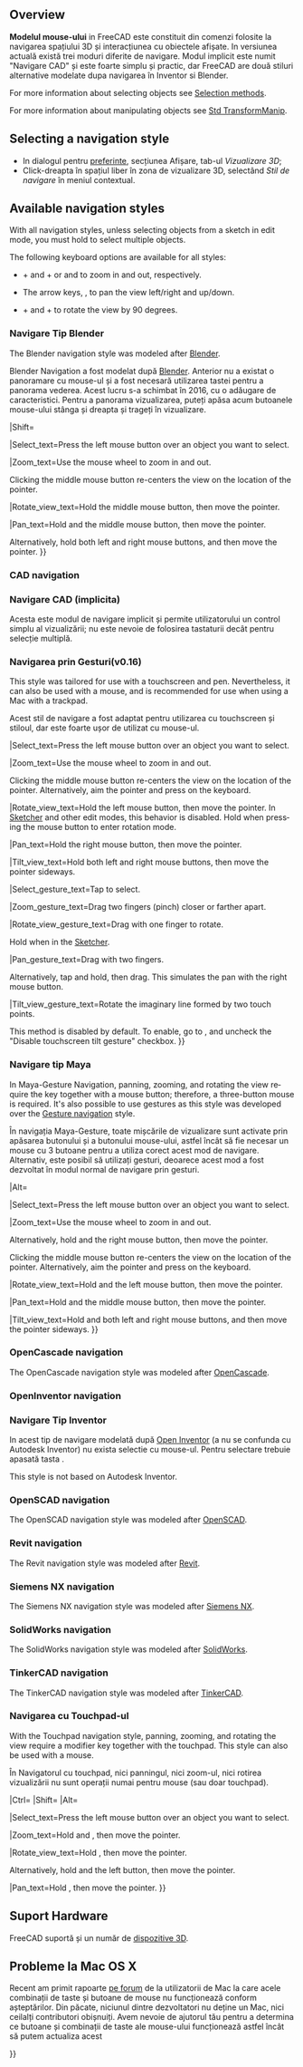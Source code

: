 <languages/>

<div lang="en" dir="ltr" class="mw-content-ltr">
{{Docnav
|[[Getting_started|Getting started]]
|[[Selection_methods|Selection methods]]
}}
</div>

{{TOCright}}

<div lang="en" dir="ltr" class="mw-content-ltr">
==Overview==
</div>

<div class="mw-translate-fuzzy">
'''Modelul mouse-ului''' in FreeCAD este constituit din comenzi folosite la navigarea spațiului 3D și interacțiunea cu obiectele afișate. In versiunea actuală există trei moduri diferite de navigare. Modul implicit este numit "Navigare CAD" și este foarte simplu și practic, dar FreeCAD are două stiluri alternative modelate dupa navigarea în Inventor si Blender.
</div>

<div lang="en" dir="ltr" class="mw-content-ltr">
For more information about selecting objects see [[Selection_methods|Selection methods]].
</div>

<div lang="en" dir="ltr" class="mw-content-ltr">
For more information about manipulating objects see [[Std_TransformManip|Std TransformManip]].
</div>

<div lang="en" dir="ltr" class="mw-content-ltr">
== Selecting a navigation style ==
</div>

<div class="mw-translate-fuzzy">
* In dialogul pentru [[Preferences Editor/ro|preferinte]], secțiunea Afișare, tab-ul ''Vizualizare 3D'';
* Click-dreapta în spațiul liber în zona de vizualizare 3D, selectând ''Stil de navigare'' în meniul contextual.
</div>

<div lang="en" dir="ltr" class="mw-content-ltr">
== Available navigation styles ==
</div>

<div lang="en" dir="ltr" class="mw-content-ltr">
With all navigation styles, unless selecting objects from a sketch in edit mode, you must hold {{KEY|Ctrl}} to select multiple objects.
</div>

<div lang="en" dir="ltr" class="mw-content-ltr">
The following keyboard options are available for all styles:
</div>

<div lang="en" dir="ltr" class="mw-content-ltr">
* {{KEY|Ctrl}} + {{ASCII|43}} and {{KEY|Ctrl}} + {{ASCII|22}} or {{KEY|PgUp}} and {{KEY|PgDn}} to zoom in and out, respectively.
* The arrow keys, {{ASCII|17}}{{ASCII|16}}{{ASCII|30}}{{ASCII|31}}, to pan the view left/right and up/down.
* {{KEY|Shift}} + {{ASCII|17}} and {{KEY|Shift}} + {{ASCII|16}} to rotate the view by 90 degrees.
</div>

<span id="Blender_navigation"></span>
<div class="mw-translate-fuzzy">
=== Navigare Tip Blender ===
</div>

<div lang="en" dir="ltr" class="mw-content-ltr">
The Blender navigation style was modeled after [https://www.blender.org Blender].
</div>

<div class="mw-translate-fuzzy">
Blender Navigation a fost modelat după [http://www.blender.org Blender]. Anterior nu a existat o panoramare cu mouse-ul și a fost necesară utilizarea tastei {{KEY | SHIFT}} pentru a panorama vederea. Acest lucru s-a schimbat în 2016, cu o adăugare de caracteristici. Pentru a panorama vizualizarea, puteți apăsa acum butoanele mouse-ului stânga și dreapta și trageți în vizualizare.
{{Blender Navigation
|Select_name=Select
|Pan_name=Pan
|Zoom_name=Zoom
|Rotate_view_name=Rotate view
|Shift={{KEY|Shift}}
|Select_text=Press the left mouse button over an object you want to select.
|Pan_text=Hold {{KEY|Shift}} and the middle mouse button, then move the pointer.

Alternatively, hold both left and right mouse buttons, and then move the pointer.
|Zoom_text=Use the mouse wheel to zoom in and out.
|Rotate_view_text=Hold the middle mouse button, then move the pointer.
}}
</div>

<div lang="en" dir="ltr" class="mw-content-ltr">
|Shift={{KEY|Shift}}
</div>

<div lang="en" dir="ltr" class="mw-content-ltr">
|Select_text=Press the left mouse button over an object you want to select.
</div>

<div lang="en" dir="ltr" class="mw-content-ltr">
|Zoom_text=Use the mouse wheel to zoom in and out.
</div>

<div lang="en" dir="ltr" class="mw-content-ltr">
Clicking the middle mouse button re-centers the view on the location of the pointer.
</div>

<div lang="en" dir="ltr" class="mw-content-ltr">
|Rotate_view_text=Hold the middle mouse button, then move the pointer.
</div>

<div lang="en" dir="ltr" class="mw-content-ltr">
|Pan_text=Hold {{KEY|Shift}} and the middle mouse button, then move the pointer.
</div>

<div lang="en" dir="ltr" class="mw-content-ltr">
Alternatively, hold both left and right mouse buttons, and then move the pointer.
}}
</div>

<div lang="en" dir="ltr" class="mw-content-ltr">
=== CAD navigation ===
</div>

<div class="mw-translate-fuzzy">
=== Navigare CAD (implicita) ===
Acesta este modul de navigare implicit și permite utilizatorului un control simplu al vizualizării; nu este nevoie de folosirea tastaturii decât pentru selecție multiplă.
{{CAD Navigation/ro}}

{{CAD Navigation
|Select_name=Select
|Pan_name=Pan
|Zoom_name=Zoom
|Rotate_view_name=Rotate view<br>First method
|Rotate_view_alt_name=Rotate view<br>Alternate method
|Ctrl={{KEY|Ctrl}}
|Shift={{KEY|Shift}}
|Select_text=Press the left mouse button over an object you want to select.

Holding down {{KEY|Ctrl}} allows the selection of multiple objects.
|Pan_text=Hold the middle mouse button, then move the pointer.
|Pan_mode_text=Pan mode: hold the {{KEY|Ctrl}} key, press the right mouse button once, then move the pointer. {{Version|0.17}}
|Zoom_text=Use the mouse wheel to zoom in and out.

Clicking the middle mouse button re-centers the view on the location of the cursor.
|Zoom_mode_text=Zoom mode: hold the {{KEY|Ctrl}} and {{KEY|Shift}} keys, press the right mouse button once, then move the pointer. {{Version|0.17}}
|Rotate_view_text=Hold the middle mouse button, then press and hold the left mouse button, then move the pointer.

The cursor location when the middle mouse button is pressed determines the center of rotation. Rotation works like spinning a ball which rotates around its center. If the buttons are released before you stop the mouse motion, the view continues [[spinning]], if this is enabled.

A double click with the middle mouse button sets a new center of rotation.
|Rotate_view_mode_text=Rotate mode: hold the {{KEY|Shift}} key, press the right mouse button once, then move the pointer. {{Version|0.17}}
|Rotate_view_alt_text=Hold the middle mouse button, then press and hold the right mouse button, then move the pointer.

With this method the middle mouse button may be released after the right mouse button is held pressed.

Users who use the mouse with their right hand may find this method easier than the first method.
}}
</div>

<div lang="en" dir="ltr" class="mw-content-ltr">
{{CAD Navigation
|Select_name=Select
|Zoom_name=Zoom
|Rotate_view_name=Rotate view<br>First method
|Rotate_view_alt_name=Rotate view<br>Alternate method
|Pan_name=Pan
</div>

<div lang="en" dir="ltr" class="mw-content-ltr">
|Ctrl={{KEY|Ctrl}}
|Shift={{KEY|Shift}}
</div>

<div lang="en" dir="ltr" class="mw-content-ltr">
|Select_text=Press the left mouse button over an object you want to select.
</div>

<div lang="en" dir="ltr" class="mw-content-ltr">
|Zoom_text=Use the mouse wheel to zoom in and out.
</div>

<div lang="en" dir="ltr" class="mw-content-ltr">
Clicking the middle mouse button re-centers the view on the location of the pointer.
</div>

<div lang="en" dir="ltr" class="mw-content-ltr">
|Rotate_view_text=Hold the middle mouse button, then press and hold the left mouse button, then move the pointer.
</div>

<div lang="en" dir="ltr" class="mw-content-ltr">
If the buttons are released before you stop the mouse motion, the view continues spinning, if this is enabled.
</div>

<div lang="en" dir="ltr" class="mw-content-ltr">
|Rotate_view_alt_text=Hold the middle mouse button, then press and hold the right mouse button, then move the pointer.
</div>

<div lang="en" dir="ltr" class="mw-content-ltr">
With this method the middle mouse button may be released after the right mouse button is held pressed.
</div>

<div lang="en" dir="ltr" class="mw-content-ltr">
Users who use the mouse with their right hand may find this method easier than the first method.
</div>

<div lang="en" dir="ltr" class="mw-content-ltr">
|Pan_text=Hold the middle mouse button, then move the pointer.
</div>

<div lang="en" dir="ltr" class="mw-content-ltr">
|Zoom_mode_text=Zoom mode: hold the {{KEY|Ctrl}} and {{KEY|Shift}} keys, press the right mouse button once, then move the pointer.
</div>

<div lang="en" dir="ltr" class="mw-content-ltr">
|Rotate_view_mode_text=Rotate mode: hold the {{KEY|Shift}} key, press the right mouse button once, then move the pointer.
</div>

<div lang="en" dir="ltr" class="mw-content-ltr">
|Pan_mode_text=Pan mode: hold the {{KEY|Ctrl}} key, press the right mouse button once, then move the pointer.
}}
</div>

<span id="Gesture_navigation"></span>
<div class="mw-translate-fuzzy">
=== Navigarea prin Gesturi(v0.16) ===
</div>

<div lang="en" dir="ltr" class="mw-content-ltr">
This style was tailored for use with a touchscreen and pen. Nevertheless, it can also be used with a mouse, and is recommended for use when using a Mac with a trackpad.
</div>

<div class="mw-translate-fuzzy">
Acest stil de navigare a fost adaptat pentru utilizarea cu touchscreen și stiloul, dar este foarte ușor de utilizat cu mouse-ul.
{{Gesture Navigation
|Select_name=Select
|Pan_name=Pan
|Zoom_name=Zoom
|Rotate_view_name=Rotate view
|Tilt_view_name=Tilt view
|Select_text=Press the left mouse button over an object you want to select.
|Select_gesture_text=Tap to select.
|Pan_text=Hold the right mouse button, then move the pointer.
|Pan_gesture_text=Drag with two fingers.

Alternatively, tap and hold, then drag. This simulates the pan with the right mouse button.
|Zoom_text=Use the mouse wheel to zoom in and out.
|Zoom_gesture_text=Drag two fingers (pinch) closer or farther apart.
|Rotate_view_text=Hold the left mouse button, then move the pointer.
In [[Sketcher Workbench|Sketcher]] and other edit modes, this behavior is disabled. Hold {{KEY|Alt}} when pressing the mouse button to enter rotation mode.

To set the camera's focus point for rotation, click a point with the middle mouse button. Alternatively, aim the cursor at a point and press {{KEY|H}} on the keyboard.
|Rotate_view_gesture_text=Drag with one finger to rotate.

Hold {{KEY|Alt}} when in the [[Sketcher Workbench|Sketcher]].
|Tilt_view_text=Hold both left and right mouse buttons, and then move the pointer sideways. 
|Tilt_view_gesture_text=Rotate the imaginary line formed by two touch points.

On v0.18 this method is disabled by default. To enable, go to {{MenuCommand|Edit → Preferences → Display}}, and untick "Disable touchscreen tilt gesture" checkbox.
}}
</div>

<div lang="en" dir="ltr" class="mw-content-ltr">
|Select_text=Press the left mouse button over an object you want to select.
</div>

<div lang="en" dir="ltr" class="mw-content-ltr">
|Zoom_text=Use the mouse wheel to zoom in and out.
</div>

<div lang="en" dir="ltr" class="mw-content-ltr">
Clicking the middle mouse button re-centers the view on the location of the pointer. Alternatively, aim the pointer and press {{KEY|H}} on the keyboard.
</div>

<div lang="en" dir="ltr" class="mw-content-ltr">
|Rotate_view_text=Hold the left mouse button, then move the pointer.
In [[Sketcher Workbench|Sketcher]] and other edit modes, this behavior is disabled. Hold {{KEY|Alt}} when pressing the mouse button to enter rotation mode.
</div>

<div lang="en" dir="ltr" class="mw-content-ltr">
|Pan_text=Hold the right mouse button, then move the pointer.
</div>

<div lang="en" dir="ltr" class="mw-content-ltr">
|Tilt_view_text=Hold both left and right mouse buttons, then move the pointer sideways.
</div>

<div lang="en" dir="ltr" class="mw-content-ltr">
|Select_gesture_text=Tap to select.
</div>

<div lang="en" dir="ltr" class="mw-content-ltr">
|Zoom_gesture_text=Drag two fingers (pinch) closer or farther apart.
</div>

<div lang="en" dir="ltr" class="mw-content-ltr">
|Rotate_view_gesture_text=Drag with one finger to rotate.
</div>

<div lang="en" dir="ltr" class="mw-content-ltr">
Hold {{KEY|Alt}} when in the [[Sketcher Workbench|Sketcher]].
</div>

<div lang="en" dir="ltr" class="mw-content-ltr">
|Pan_gesture_text=Drag with two fingers.
</div>

<div lang="en" dir="ltr" class="mw-content-ltr">
Alternatively, tap and hold, then drag. This simulates the pan with the right mouse button.
</div>

<div lang="en" dir="ltr" class="mw-content-ltr">
|Tilt_view_gesture_text=Rotate the imaginary line formed by two touch points.
</div>

<div lang="en" dir="ltr" class="mw-content-ltr">
This method is disabled by default. To enable, go to {{MenuCommand|Edit → Preferences → Display → Navigation}}, and uncheck the "Disable touchscreen tilt gesture" checkbox.
}}
</div>

<span id="Maya-Gesture_navigation"></span>
<div class="mw-translate-fuzzy">
=== Navigare tip Maya ===
</div>

<div lang="en" dir="ltr" class="mw-content-ltr">
In Maya-Gesture Navigation, panning, zooming, and rotating the view require the {{KEY|Alt}} key together with a mouse button; therefore, a three-button mouse is required. It's also possible to use gestures as this style was developed over the [[#Gesture_navigation|Gesture navigation]] style.
</div>

<div class="mw-translate-fuzzy">
În navigația Maya-Gesture, toate mișcările de vizualizare sunt activate prin apăsarea butonului {{KEY | ALT}} și a butonului mouse-ului, astfel încât să fie necesar un mouse cu 3 butoane pentru a utiliza corect acest mod de navigare. Alternativ, este posibil să utilizați gesturi, deoarece acest mod a fost dezvoltat în modul normal de navigare prin gesturi.
{{MayaGesture Navigation
|Select_name=Select
|Pan_name=Pan
|Zoom_name=Zoom
|Rotate_view_name=Rotate view
|Alt={{KEY|Alt}}
|Select_text=Press the left mouse button over an object you want to select.
|Pan_text=Hold {{KEY|Alt}} and the middle mouse button, then move the pointer.
|Zoom_text=Hold {{KEY|Alt}} and the right mouse button, then move the pointer.

Alternatively, use the mouse wheel to zoom in and out.
|Rotate_view_text=Hold {{KEY|Alt}} and the left mouse button, then move the pointer.
}}
</div>

<div lang="en" dir="ltr" class="mw-content-ltr">
|Alt={{KEY|Alt}}
</div>

<div lang="en" dir="ltr" class="mw-content-ltr">
|Select_text=Press the left mouse button over an object you want to select.
</div>

<div lang="en" dir="ltr" class="mw-content-ltr">
|Zoom_text=Use the mouse wheel to zoom in and out.
</div>

<div lang="en" dir="ltr" class="mw-content-ltr">
Alternatively, hold {{KEY|Alt}} and the right mouse button, then move the pointer.
</div>

<div lang="en" dir="ltr" class="mw-content-ltr">
Clicking the middle mouse button re-centers the view on the location of the pointer. Alternatively, aim the pointer and press {{KEY|H}} on the keyboard.
</div>

<div lang="en" dir="ltr" class="mw-content-ltr">
|Rotate_view_text=Hold {{KEY|Alt}} and the left mouse button, then move the pointer.
</div>

<div lang="en" dir="ltr" class="mw-content-ltr">
|Pan_text=Hold {{KEY|Alt}} and the middle mouse button, then move the pointer.
</div>

<div lang="en" dir="ltr" class="mw-content-ltr">
|Tilt_view_text=Hold {{KEY|Alt}} and both left and right mouse buttons, and then move the pointer sideways.
}}
</div>

<div lang="en" dir="ltr" class="mw-content-ltr">
=== OpenCascade navigation ===
</div>

<div lang="en" dir="ltr" class="mw-content-ltr">
The OpenCascade navigation style was modeled after [https://www.opencascade.com/ OpenCascade].
</div>

<div lang="en" dir="ltr" class="mw-content-ltr">
{{OpenCascade Navigation
|Select_name=Select
|Zoom_name=Zoom
|Rotate_view_name=Rotate view
|Pan_name=Pan
</div>

<div lang="en" dir="ltr" class="mw-content-ltr">
|Ctrl={{KEY|Ctrl}}
</div>

<div lang="en" dir="ltr" class="mw-content-ltr">
|Select_text=Press the left mouse button over an object you want to select.
</div>

<div lang="en" dir="ltr" class="mw-content-ltr">
|Zoom_text=Use the mouse wheel to zoom in and out.
</div>

<div lang="en" dir="ltr" class="mw-content-ltr">
Alternatively, hold {{KEY|Ctrl}} and the left mouse button, then move the pointer.
</div>

<div lang="en" dir="ltr" class="mw-content-ltr">
|Rotate_view_text=Hold the middle mouse button, then press and hold the right mouse button, then move the pointer.
</div>

<div lang="en" dir="ltr" class="mw-content-ltr">
Alternatively, hold {{KEY|Ctrl}} and the right mouse button, then move the pointer.
</div>

<div lang="en" dir="ltr" class="mw-content-ltr">
|Pan_text=Hold the middle mouse button, then move the pointer. It is possible to hold {{KEY|Ctrl}}.
}}
</div>

<div lang="en" dir="ltr" class="mw-content-ltr">
=== OpenInventor navigation ===
</div>

<div class="mw-translate-fuzzy">
=== Navigare Tip Inventor ===
In acest tip de navigare modelată după [http://en.wikipedia.org/wiki/Open_Inventor Open Inventor] (a nu se confunda cu Autodesk Inventor) nu exista selectie cu mouse-ul. Pentru selectare trebuie apasată tasta {{KEY|CTRL}}.
{{Inventor Navigation/ro}}

{{OpenInventor Navigation
|Select_name=Select
|Pan_name=Pan
|Zoom_name=Zoom
|Rotate_view_name=Rotate view
|Ctrl={{KEY|Ctrl}}
|Select_text=Hold {{KEY|Ctrl}}, then press the left mouse button over an object you want to select.
|Pan_text=Hold the middle mouse button, then move the pointer.
|Zoom_text=Use the mouse wheel to zoom in and out.

Alternatively, hold the middle mouse button, then press and hold the left mouse button, then move the pointer. 
|Rotate_view_text=Hold the left mouse button, then move the pointer.
}}
</div>

<div lang="en" dir="ltr" class="mw-content-ltr">
This style is not based on Autodesk Inventor.
</div>

<div lang="en" dir="ltr" class="mw-content-ltr">
{{OpenInventor Navigation
|Select_name=Select
|Zoom_name=Zoom
|Rotate_view_name=Rotate view
|Pan_name=Pan
</div>

<div lang="en" dir="ltr" class="mw-content-ltr">
|Shift={{KEY|Shift}}
</div>

<div lang="en" dir="ltr" class="mw-content-ltr">
|Select_text=Hold {{KEY|Shift}}, then press the left mouse button over an object you want to select.
</div>

<div lang="en" dir="ltr" class="mw-content-ltr">
Hold {{KEY|Ctrl}} instead to select multiple objects.
</div>

<div lang="en" dir="ltr" class="mw-content-ltr">
|Zoom_text=Use the mouse wheel to zoom in and out.
</div>

<div lang="en" dir="ltr" class="mw-content-ltr">
Alternatively, hold the middle mouse button, then press and hold the left mouse button, then move the pointer.
</div>

<div lang="en" dir="ltr" class="mw-content-ltr">
Clicking the middle mouse button re-centers the view on the location of the pointer.
</div>

<div lang="en" dir="ltr" class="mw-content-ltr">
|Rotate_view_text=Hold the left mouse button, then move the pointer.
</div>

<div lang="en" dir="ltr" class="mw-content-ltr">
|Pan_text=Hold the middle mouse button, then move the pointer.
}}
</div>

<div lang="en" dir="ltr" class="mw-content-ltr">
=== OpenSCAD navigation ===
</div>

<div lang="en" dir="ltr" class="mw-content-ltr">
The OpenSCAD navigation style was modeled after [https://openscad.org/ OpenSCAD].
</div>

<div lang="en" dir="ltr" class="mw-content-ltr">
{{OpenSCAD_Navigation
|Select_name=Select
|Zoom_name=Zoom
|Rotate_view_name=Rotate view
|Pan_name=Pan
</div>

<div lang="en" dir="ltr" class="mw-content-ltr">
|Shift={{KEY|Shift}}
</div>

<div lang="en" dir="ltr" class="mw-content-ltr">
|Select_text=Press the left mouse button over an object you want to select.
</div>

<div lang="en" dir="ltr" class="mw-content-ltr">
{{VersionMinus|0.21}} Hold {{KEY|Ctrl}} and {{KEY|Shift}} when pressing the mouse button to drag an object in a sketch in edit mode.
</div>

<div lang="en" dir="ltr" class="mw-content-ltr">
|Zoom_text=Use the mouse wheel to zoom in and out.
</div>

<div lang="en" dir="ltr" class="mw-content-ltr">
Alternatively, hold the middle mouse button, then move the pointer.
</div>

<div lang="en" dir="ltr" class="mw-content-ltr">
Or hold {{KEY|Shift}} and the right mouse button, then move the pointer.
</div>

<div lang="en" dir="ltr" class="mw-content-ltr">
|Rotate_view_text=Hold the left mouse button, then move the pointer.
</div>

<div lang="en" dir="ltr" class="mw-content-ltr">
Alternatively, and when a sketch is in edit mode, hold the middle mouse button, then press and hold the right mouse button, then move the pointer.
</div>

<div lang="en" dir="ltr" class="mw-content-ltr">
|Pan_text=Hold the right mouse button, then move the pointer.
}}
</div>

<div lang="en" dir="ltr" class="mw-content-ltr">
=== Revit navigation ===
</div>

<div lang="en" dir="ltr" class="mw-content-ltr">
The Revit navigation style was modeled after [https://en.wikipedia.org/wiki/Autodesk_Revit Revit].
</div>

<div lang="en" dir="ltr" class="mw-content-ltr">
{{Revit Navigation
|Select_name=Select
|Zoom_name=Zoom
|Rotate_view_name=Rotate view
|Pan_name=Pan
</div>

<div lang="en" dir="ltr" class="mw-content-ltr">
|Shift={{KEY|Shift}}
</div>

<div lang="en" dir="ltr" class="mw-content-ltr">
|Select_text=Press the left mouse button over an object you want to select.
</div>

<div lang="en" dir="ltr" class="mw-content-ltr">
|Zoom_text=Use the mouse wheel to zoom in and out.
</div>

<div lang="en" dir="ltr" class="mw-content-ltr">
Clicking the middle mouse button re-centers the view on the location of the pointer.
</div>

<div lang="en" dir="ltr" class="mw-content-ltr">
|Rotate_view_text=Hold {{KEY|Shift}} and the middle mouse button, then move the pointer.
</div>

<div lang="en" dir="ltr" class="mw-content-ltr">
Alternatively, hold the middle mouse button, then press and hold the right mouse button, then move the pointer.
</div>

<div lang="en" dir="ltr" class="mw-content-ltr">
|Pan_text=Hold the middle mouse button, then move the pointer.
</div>

<div lang="en" dir="ltr" class="mw-content-ltr">
Alternatively, hold both left and right mouse buttons, then move the pointer.
}}
</div>

<div lang="en" dir="ltr" class="mw-content-ltr">
=== Siemens NX navigation ===
</div>

<div lang="en" dir="ltr" class="mw-content-ltr">
{{Version|1.1}}
</div>

<div lang="en" dir="ltr" class="mw-content-ltr">
The Siemens NX navigation style was modeled after [https://en.wikipedia.org/wiki/Siemens_NX Siemens NX].
</div>

<div lang="en" dir="ltr" class="mw-content-ltr">
{{SiemensNX_Navigation
|Select_name=Select
|Zoom_name=Zoom
|Rotate_view_name=Rotate view
|Pan_name=Pan
</div>

<div lang="en" dir="ltr" class="mw-content-ltr">
|Shift={{KEY|Shift}}
</div>

<div lang="en" dir="ltr" class="mw-content-ltr">
|Select_text=Press the left mouse button over an object you want to select.
</div>

<div lang="en" dir="ltr" class="mw-content-ltr">
|Zoom_text=Use the mouse wheel to zoom in and out.
</div>

<div lang="en" dir="ltr" class="mw-content-ltr">
Alternatively, hold the middle mouse button, then press and hold the left mouse button, then move the pointer.
</div>

<div lang="en" dir="ltr" class="mw-content-ltr">
Clicking the middle mouse button re-centers the view on the location of the pointer.
</div>

<div lang="en" dir="ltr" class="mw-content-ltr">
|Rotate_view_text=Hold the middle mouse button, then move the pointer.
</div>

<div lang="en" dir="ltr" class="mw-content-ltr">
|Pan_text=Hold {{KEY|Shift}} and the middle mouse button, then move the pointer.
</div>

<div lang="en" dir="ltr" class="mw-content-ltr">
Alternatively, hold the middle mouse button, then press and hold the right mouse button, then move the pointer.
}}
</div>

<div lang="en" dir="ltr" class="mw-content-ltr">
=== SolidWorks navigation ===
</div>

<div lang="en" dir="ltr" class="mw-content-ltr">
{{Version|1.1}}
</div>

<div lang="en" dir="ltr" class="mw-content-ltr">
The SolidWorks navigation style was modeled after [https://en.wikipedia.org/wiki/SolidWorks SolidWorks].
</div>

<div lang="en" dir="ltr" class="mw-content-ltr">
{{SolidWorks_Navigation
|Select_name=Select
|Zoom_name=Zoom
|Rotate_view_name=Rotate view
|Pan_name=Pan
</div>

<div lang="en" dir="ltr" class="mw-content-ltr">
|Ctrl={{KEY|Ctrl}}
|Shift={{KEY|Shift}}
</div>

<div lang="en" dir="ltr" class="mw-content-ltr">
|Select_text=Press the left mouse button over an object you want to select.
</div>

<div lang="en" dir="ltr" class="mw-content-ltr">
|Zoom_text=Use the mouse wheel to zoom in and out.
</div>

<div lang="en" dir="ltr" class="mw-content-ltr">
Alternatively, hold {{KEY|Shift}} and the middle mouse button, then move the pointer.
</div>

<div lang="en" dir="ltr" class="mw-content-ltr">
Clicking the middle mouse button re-centers the view on the location of the pointer.
</div>

<div lang="en" dir="ltr" class="mw-content-ltr">
|Rotate_view_text=Hold the middle mouse button, then move the pointer.
</div>

<div lang="en" dir="ltr" class="mw-content-ltr">
|Pan_text=Hold {{KEY|Ctrl}} and the middle mouse button, then move the pointer.
}}
</div>

<div lang="en" dir="ltr" class="mw-content-ltr">
=== TinkerCAD navigation ===
</div>

<div lang="en" dir="ltr" class="mw-content-ltr">
The TinkerCAD navigation style was modeled after [https://en.wikipedia.org/wiki/Tinkercad TinkerCAD].
</div>

<div lang="en" dir="ltr" class="mw-content-ltr">
{{TinkerCAD Navigation
|Select_name=Select
|Zoom_name=Zoom
|Rotate_view_name=Rotate view
|Pan_name=Pan
</div>

<div lang="en" dir="ltr" class="mw-content-ltr">
|Select_text=Press the left mouse button over an object you want to select.
</div>

<div lang="en" dir="ltr" class="mw-content-ltr">
|Zoom_text=Use the mouse wheel to zoom in and out.
</div>

<div lang="en" dir="ltr" class="mw-content-ltr">
|Rotate_view_text=Press the right mouse button, then move the pointer.
</div>

<div lang="en" dir="ltr" class="mw-content-ltr">
|Pan_text=Hold the middle mouse button, then move the pointer.
}}
</div>

<span id="Touchpad_navigation"></span>
<div class="mw-translate-fuzzy">
=== Navigarea cu Touchpad-ul ===
</div>

<div lang="en" dir="ltr" class="mw-content-ltr">
With the Touchpad navigation style, panning, zooming, and rotating the view require a modifier key together with the touchpad. This style can also be used with a mouse.
</div>

<div class="mw-translate-fuzzy">
În Navigatorul cu touchpad, nici panningul, nici zoom-ul, nici rotirea vizualizării nu sunt operații numai pentru mouse (sau doar touchpad).
{{Touchpad Navigation
|Select_name=Select
|Pan_name=Pan
|Zoom_name=Zoom
|Rotate_view_name=Rotate view
|Shift={{KEY|Shift}}
|Ctrl={{KEY|Ctrl}}
|Alt={{KEY|Alt}}
|PageUp={{KEY|PageUp}}
|PageDown={{KEY|PageDown}}
|Select_text=Press the left mouse button over an object you want to select.
|Pan_text=Hold {{KEY|Shift}}, then move the pointer.
|Zoom_text=Use {{KEY|PageUp}} and {{KEY|PageDown}} to zoom in and out.
|Zoom_alt_text=Alternatively, hold {{KEY|Shift}} and {{KEY|Ctrl}}, then move the pointer.
|Rotate_view_text=Hold {{KEY|Alt}}, then move the pointer.
|Rotate_view_alt_text=Alternatively, hold {{KEY|Shift}} and the left button, then move the pointer.
}}
</div>

<div lang="en" dir="ltr" class="mw-content-ltr">
|Ctrl={{KEY|Ctrl}}
|Shift={{KEY|Shift}}
|Alt={{KEY|Alt}}
</div>

<div lang="en" dir="ltr" class="mw-content-ltr">
|Select_text=Press the left mouse button over an object you want to select.
</div>

<div lang="en" dir="ltr" class="mw-content-ltr">
|Zoom_text=Hold {{KEY|Ctrl}} and {{KEY|Shift}}, then move the pointer.
</div>

<div lang="en" dir="ltr" class="mw-content-ltr">
|Rotate_view_text=Hold {{KEY|Alt}}, then move the pointer.
</div>

<div lang="en" dir="ltr" class="mw-content-ltr">
Alternatively, hold {{KEY|Shift}} and the left button, then move the pointer.
</div>

<div lang="en" dir="ltr" class="mw-content-ltr">
|Pan_text=Hold {{KEY|Shift}}, then move the pointer.
}}
</div>

<span id="Hardware_support"></span>
== Suport Hardware ==

<div class="mw-translate-fuzzy">
FreeCAD suportă și un număr de [[3D input devices/ro|dispozitive 3D]].
</div>

<span id="Recommended_navigation_for_macOS"></span>
<div class="mw-translate-fuzzy">
== Probleme la Mac OS X  ==
</div>

<div class="mw-translate-fuzzy">
Recent am primit rapoarte [http://forum.freecadweb.org/viewtopic.php?f=3&t=3592&start=0 pe forum] de la utilizatorii de Mac la care acele combinații de taste și  butoane  de mouse nu funcționează conform așteptărilor. Din păcate, niciunul dintre dezvoltatori nu deține un Mac, nici ceilalți contributori obișnuiți. Avem nevoie de ajutorul tău pentru a determina ce butoane și combinații de taste ale mouse-ului funcționează astfel încât să putem actualiza acest
</div>


{{docnav/ro|Getting started/ro|Document structure/ro}}

{{Userdocnavi{{#translation:}}}}
